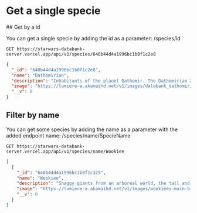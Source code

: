 
# Get a single specie

<Divider />
## Get by a id

You can get a single specie by adding the id as a parameter: /species/id

```text /GET/
GET https://starwars-databank-server.vercel.app/api/v1/species/640b44d4a1996bc1b0f1c2e8
```

```json
{
  "_id": "640b44d4a1996bc1b0f1c2e8",
  "name": "Dathomirian",
  "description": "Inhabitants of the planet Dathomir. The Dathomirian Zabrak males, known as the Nightbrothers, are easily identifiable by the intimidating crown of horns around their head, as well as the distinct markings on their skin. The females, known as Nightsisters, have pale skin and are known to be powerful witches.",
  "image": "https://lumiere-a.akamaihd.net/v1/images/databank_dathomirian_01_169_7cb460fd.jpeg",
  "__v": 0
}
```

## Filter by name

You can get some species by adding the name as a parameter with the added endpoint name: /species/name/SpecieName

```text /GET/ /Wookiee/
GET https://starwars-databank-server.vercel.app/api/v1/species/name/Wookiee
```

```json
[
  {
    "_id": "640b44d4a1996bc1b0f1c325",
    "name": "Wookiee",
    "description": "Shaggy giants from an arboreal world, the tall and commanding Wookiee species is an impressive sight to even the most jaded spacer. Despite their fearsome and savage countenance, Wookiees are intelligent, sophisticated, loyal and trusting. Loyalty and bravery are near-sacred tenets in Wookiee society. When peaceful, Wookiees are tender and gentle. Their tempers, however, are short; when angered, Wookiees can fly into a berserker rage and will not stop until the object of their distemper is sufficiently destroyed.",
    "image": "https://lumiere-a.akamaihd.net/v1/images/wookiees-main-b_fc850c5b.jpeg",
    "__v": 0
  }
]
```
